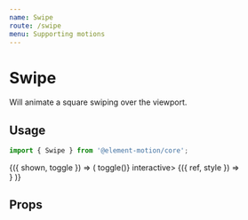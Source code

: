 ```yaml
---
name: Swipe
route: /swipe
menu: Supporting motions
---
```



# Swipe

Will animate a square swiping over the viewport.

## Usage

```js
import { Swipe } from '@element-motion/core';
```

<Playground>
  <Common.Toggler>
    {({ shown, toggle }) => (
      <Styled.Container onClick={() => toggle()} interactive>
        <Motion triggerSelfKey={shown}>
          <Swipe background="#ff5e6d" direction={shown ? 'left' : 'right'}>
            {({ ref, style }) => <div style={style} ref={ref} />}
          </Swipe>
        </Motion>
      </Styled.Container>
    )}
  </Common.Toggler>
</Playground>

## Props

<Props of={Swipe} />
